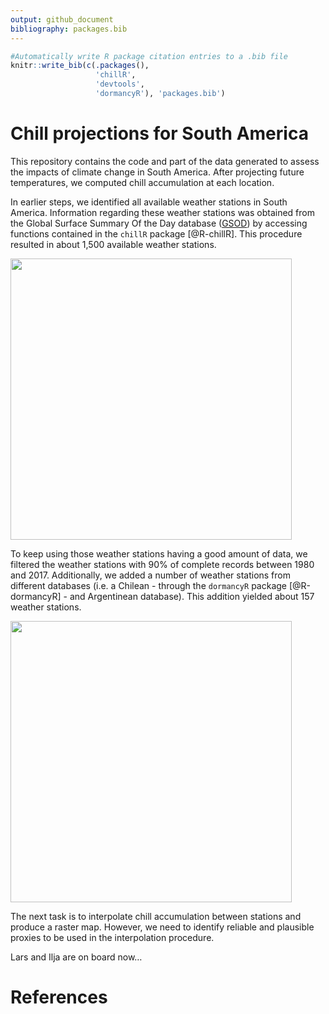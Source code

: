 ```yaml
---
output: github_document
bibliography: packages.bib
---
```


```r
#Automatically write R package citation entries to a .bib file
knitr::write_bib(c(.packages(), 
                   'chillR',
                   'devtools',
                   'dormancyR'), 'packages.bib')
```

# Chill projections for South America

This repository contains the code and part of the data generated to assess the impacts of climate change in South America. After projecting future temperatures, we computed chill accumulation at each location.

In earlier steps, we identified all available weather stations in South America. Information regarding these weather stations was obtained from the Global Surface Summary Of the Day database ([GSOD](https://data.noaa.gov/dataset/dataset/global-surface-summary-of-the-day-gsod)) by accessing functions contained in the `chillR` package [@R-chillR]. This procedure resulted in about 1,500 available weather stations.

<a><img src='figures/SA_1500_stations.png' align="center" height="450" /></a>

To keep using those weather stations having a good amount of data, we filtered the weather stations with 90% of complete records between 1980 and 2017. Additionally, we added a number of weather stations from different databases (i.e. a Chilean - through the `dormancyR` package [@R-dormancyR] - and Argentinean database). This addition yielded about 157 weather stations.

<a><img src='figures/WS_90_complete_GSOD_CR_AR.png' align="center" height="450" /></a>

The next task is to interpolate chill accumulation between stations and produce a raster map. However, we need to identify reliable and plausible proxies to be used in the interpolation procedure.

Lars and Ilja are on board now...

# References